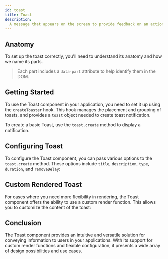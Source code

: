 ```yaml
---
id: toast
title: Toast
description:
  A message that appears on the screen to provide feedback on an action.
---
```



<ComponentPreview />

## Anatomy

To set up the toast correctly, you'll need to understand its anatomy and how we
name its parts.

> Each part includes a `data-part` attribute to help identify them in the DOM.

<Anatomy id="toast" />

## Getting Started

To use the Toast component in your application, you need to set it up using the
`createToaster` hook. This hook manages the placement and grouping of toasts,
and provides a `toast` object needed to create toast notification.

To create a basic Toast, use the `toast.create` method to display a
notification.

<Story id="Basic" />

## Configuring Toast

To configure the Toast component, you can pass various options to the
`toast.create` method. These options include `title`, `description`, `type`,
`duration`, and `removeDelay`:

<Story id="Customized" />

## Custom Rendered Toast

For cases where you need more flexibility in rendering, the Toast component
offers the ability to use a custom render function. This allows you to customize
the content of the toast:

<Story id="CustomRender" />

## Conclusion

The Toast component provides an intuitive and versatile solution for conveying
information to users in your applications. With its support for custom render
functions and flexible configuration, it presents a wide array of design
possibilities and use cases.
